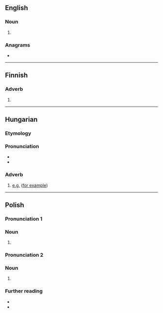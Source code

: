 {{also|pl|Pl|PL|.pl|Pl.}}
==English==

===Noun===
{{head|en|noun}}

# {{abbreviation of|en|plural}}

===Anagrams===
* {{anagrams|en|a=lp|LP|lp}}

----

==Finnish==

===Adverb===
{{fi-adv}}

# {{abbreviation of|fi|pois lukien||excluding}}

----

==Hungarian==

===Etymology===
{{abbreviation of|hu|például||for example}}

===Pronunciation===
* {{hu-IPA|például}}
* {{audio|hu|Hu-például.ogg|Audio}}

===Adverb===
{{head|hu|adverb}}

# [[e.g.]] ([[for example]])

----

==Polish==

===Pronunciation 1===
{{pl-p|plac}}

===Noun===
{{pl-noun|m-in}}

# {{abbreviation of|pl|plac||t=square {{gl|in a town}}}}

===Pronunciation 2===
{{pl-p|pluralis}}

===Noun===
{{pl-noun|m-in}}
# {{abbreviation of|pl|pluralis||t=plural number}}
#: {{syn|pl|plur.|lm}}

===Further reading===
* {{R:pl:WSJP}}
* {{R:pl:PWN}}